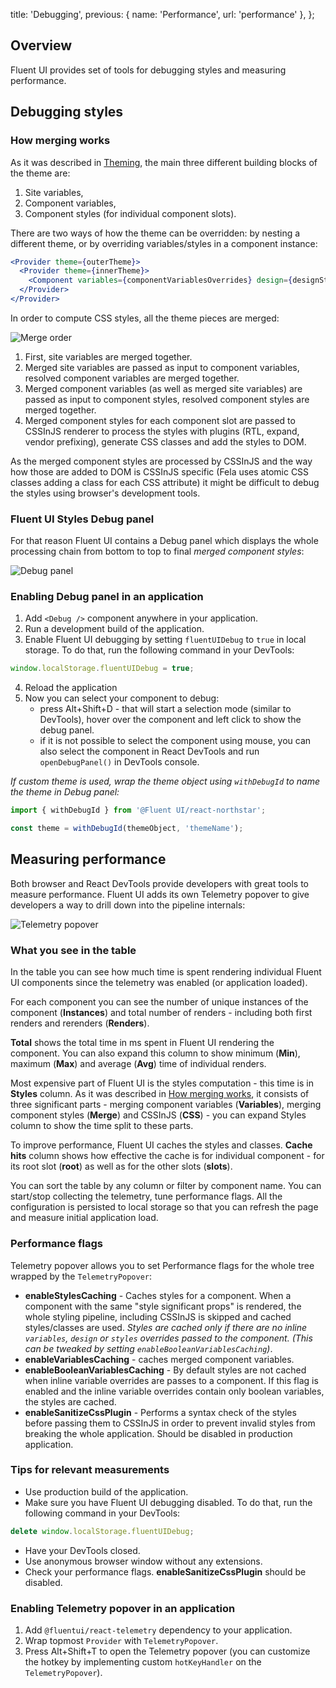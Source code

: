   title: 'Debugging',
  previous: { name: 'Performance', url: 'performance' },
};

## Overview

Fluent UI provides set of tools for debugging styles and measuring performance.

## Debugging styles

### How merging works

As it was described in [Theming](/theming), the main three different building blocks of the theme are:

1. Site variables,
2. Component variables,
3. Component styles (for individual component slots).

There are two ways of how the theme can be overridden: by nesting a different theme, or by overriding variables/styles in a component instance:

```jsx
<Provider theme={outerTheme}>
  <Provider theme={innerTheme}>
    <Component variables={componentVariablesOverrides} design={designStyleOverrides} styles={componentStyleOverrides} />
  </Provider>
</Provider>
```

In order to compute CSS styles, all the theme pieces are merged:

![Merge order](https://fabricweb.azureedge.net/fabric-website/assets/images/merge-themes.png)

1. First, site variables are merged together.
2. Merged site variables are passed as input to component variables, resolved component variables are merged together.
3. Merged component variables (as well as merged site variables) are passed as input to component styles, resolved component styles are merged together.
4. Merged component styles for each component slot are passed to CSSInJS renderer to process the styles with plugins (RTL, expand, vendor prefixing), generate CSS classes and add the styles to DOM.

As the merged component styles are processed by CSSInJS and the way how those are added to DOM is CSSInJS specific (Fela uses atomic CSS classes adding a class for each CSS attribute) it might be difficult to debug the styles using browser's development tools.

### Fluent UI Styles Debug panel

For that reason Fluent UI contains a Debug panel which displays the whole processing chain from bottom to top to final _merged component styles_:

![Debug panel](https://fabricweb.azureedge.net/fabric-website/assets/images/debug-panel.png)

### Enabling Debug panel in an application

1. Add `<Debug />` component anywhere in your application.
2. Run a development build of the application.
3. Enable Fluent UI debugging by setting `fluentUIDebug` to `true` in local storage. To do that, run the following command in your DevTools:

```js
window.localStorage.fluentUIDebug = true;
```

4. Reload the application
5. Now you can select your component to debug:
   - press Alt+Shift+D - that will start a selection mode (similar to DevTools), hover over the component and left click to show the debug panel.
   - if it is not possible to select the component using mouse, you can also select the component in React DevTools and run `openDebugPanel()` in DevTools console.

_If custom theme is used, wrap the theme object using `withDebugId` to name the theme in Debug panel:_

```jsx
import { withDebugId } from '@Fluent UI/react-northstar';

const theme = withDebugId(themeObject, 'themeName');
```

## Measuring performance

Both browser and React DevTools provide developers with great tools to measure performance. Fluent UI adds its own Telemetry popover to give developers
a way to drill down into the pipeline internals:

![Telemetry popover](https://fabricweb.azureedge.net/fabric-website/assets/images/telemetry-popover.png)

### What you see in the table

In the table you can see how much time is spent rendering individual Fluent UI components since the telemetry was enabled (or application loaded).

For each component you can see the number of unique instances of the component (**Instances**) and total number of renders - including both first renders and rerenders (**Renders**).

**Total** shows the total time in ms spent in Fluent UI rendering the component. You can also expand this column to show minimum (**Min**), maximum (**Max**) and average (**Avg**) time of individual renders.

Most expensive part of Fluent UI is the styles computation - this time is in **Styles** column. As it was described in [How merging works](#how-merging-works),
it consists of three significant parts - merging component variables (**Variables**), merging component styles (**Merge**) and CSSInJS (**CSS**) - you can expand Styles column to show the time split to these parts.

To improve performance, Fluent UI caches the styles and classes. **Cache hits** column shows how effective the cache is for individual component - for its root slot (**root**) as well as for the other slots (**slots**).

You can sort the table by any column or filter by component name. You can start/stop collecting the telemetry, tune performance flags.
All the configuration is persisted to local storage so that you can refresh the page and measure initial application load.

### Performance flags

Telemetry popover allows you to set Performance flags for the whole tree wrapped by the `TelemetryPopover`:

- **enableStylesCaching** - Caches styles for a component. When a component with the same "style significant props" is rendered, the whole
  styling pipeline, including CSSInJS is skipped and cached styles/classes are used. _Styles are cached only if there are no inline `variables`, `design` or `styles` overrides passed to the component.
  (This can be tweaked by setting `enableBooleanVariablesCaching`)_.
- **enableVariablesCaching** - caches merged component variables.
- **enableBooleanVariablesCaching** - By default styles are not cached when inline variable overrides are passes to a component.
  If this flag is enabled and the inline variable overrides contain only boolean variables, the styles are cached.
- **enableSanitizeCssPlugin** - Performs a syntax check of the styles before passing them to CSSInJS in order to prevent invalid styles from breaking the whole application.
  Should be disabled in production application.

### Tips for relevant measurements

- Use production build of the application.
- Make sure you have Fluent UI debugging disabled. To do that, run the following command in your DevTools:

```js
delete window.localStorage.fluentUIDebug;
```

- Have your DevTools closed.
- Use anonymous browser window without any extensions.
- Check your performance flags. **enableSanitizeCssPlugin** should be disabled.

### Enabling Telemetry popover in an application

1. Add `@fluentui/react-telemetry` dependency to your application.
2. Wrap topmost `Provider` with `TelemetryPopover`.
3. Press Alt+Shift+T to open the Telemetry popover (you can customize the hotkey by implementing custom `hotKeyHandler` on the `TelemetryPopover`).
